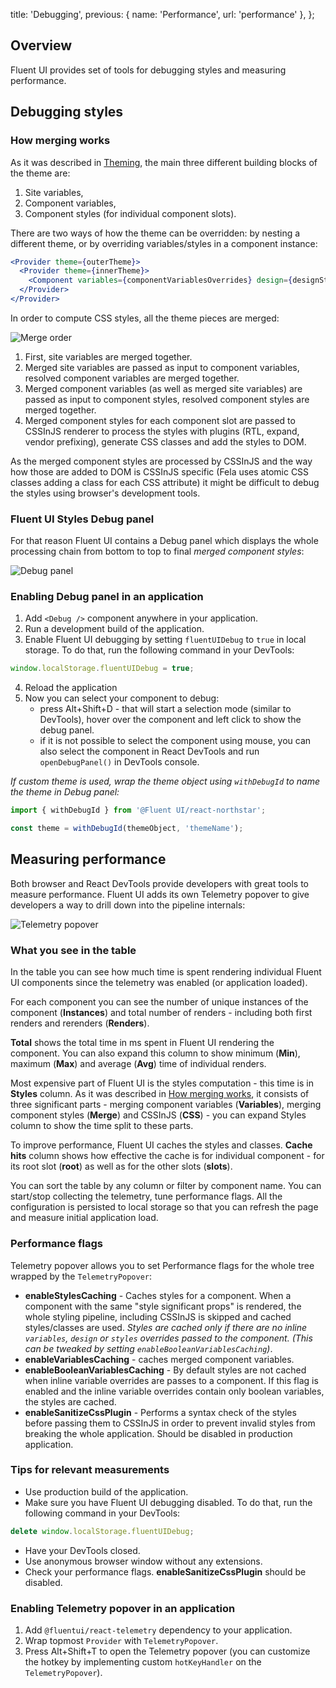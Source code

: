   title: 'Debugging',
  previous: { name: 'Performance', url: 'performance' },
};

## Overview

Fluent UI provides set of tools for debugging styles and measuring performance.

## Debugging styles

### How merging works

As it was described in [Theming](/theming), the main three different building blocks of the theme are:

1. Site variables,
2. Component variables,
3. Component styles (for individual component slots).

There are two ways of how the theme can be overridden: by nesting a different theme, or by overriding variables/styles in a component instance:

```jsx
<Provider theme={outerTheme}>
  <Provider theme={innerTheme}>
    <Component variables={componentVariablesOverrides} design={designStyleOverrides} styles={componentStyleOverrides} />
  </Provider>
</Provider>
```

In order to compute CSS styles, all the theme pieces are merged:

![Merge order](https://fabricweb.azureedge.net/fabric-website/assets/images/merge-themes.png)

1. First, site variables are merged together.
2. Merged site variables are passed as input to component variables, resolved component variables are merged together.
3. Merged component variables (as well as merged site variables) are passed as input to component styles, resolved component styles are merged together.
4. Merged component styles for each component slot are passed to CSSInJS renderer to process the styles with plugins (RTL, expand, vendor prefixing), generate CSS classes and add the styles to DOM.

As the merged component styles are processed by CSSInJS and the way how those are added to DOM is CSSInJS specific (Fela uses atomic CSS classes adding a class for each CSS attribute) it might be difficult to debug the styles using browser's development tools.

### Fluent UI Styles Debug panel

For that reason Fluent UI contains a Debug panel which displays the whole processing chain from bottom to top to final _merged component styles_:

![Debug panel](https://fabricweb.azureedge.net/fabric-website/assets/images/debug-panel.png)

### Enabling Debug panel in an application

1. Add `<Debug />` component anywhere in your application.
2. Run a development build of the application.
3. Enable Fluent UI debugging by setting `fluentUIDebug` to `true` in local storage. To do that, run the following command in your DevTools:

```js
window.localStorage.fluentUIDebug = true;
```

4. Reload the application
5. Now you can select your component to debug:
   - press Alt+Shift+D - that will start a selection mode (similar to DevTools), hover over the component and left click to show the debug panel.
   - if it is not possible to select the component using mouse, you can also select the component in React DevTools and run `openDebugPanel()` in DevTools console.

_If custom theme is used, wrap the theme object using `withDebugId` to name the theme in Debug panel:_

```jsx
import { withDebugId } from '@Fluent UI/react-northstar';

const theme = withDebugId(themeObject, 'themeName');
```

## Measuring performance

Both browser and React DevTools provide developers with great tools to measure performance. Fluent UI adds its own Telemetry popover to give developers
a way to drill down into the pipeline internals:

![Telemetry popover](https://fabricweb.azureedge.net/fabric-website/assets/images/telemetry-popover.png)

### What you see in the table

In the table you can see how much time is spent rendering individual Fluent UI components since the telemetry was enabled (or application loaded).

For each component you can see the number of unique instances of the component (**Instances**) and total number of renders - including both first renders and rerenders (**Renders**).

**Total** shows the total time in ms spent in Fluent UI rendering the component. You can also expand this column to show minimum (**Min**), maximum (**Max**) and average (**Avg**) time of individual renders.

Most expensive part of Fluent UI is the styles computation - this time is in **Styles** column. As it was described in [How merging works](#how-merging-works),
it consists of three significant parts - merging component variables (**Variables**), merging component styles (**Merge**) and CSSInJS (**CSS**) - you can expand Styles column to show the time split to these parts.

To improve performance, Fluent UI caches the styles and classes. **Cache hits** column shows how effective the cache is for individual component - for its root slot (**root**) as well as for the other slots (**slots**).

You can sort the table by any column or filter by component name. You can start/stop collecting the telemetry, tune performance flags.
All the configuration is persisted to local storage so that you can refresh the page and measure initial application load.

### Performance flags

Telemetry popover allows you to set Performance flags for the whole tree wrapped by the `TelemetryPopover`:

- **enableStylesCaching** - Caches styles for a component. When a component with the same "style significant props" is rendered, the whole
  styling pipeline, including CSSInJS is skipped and cached styles/classes are used. _Styles are cached only if there are no inline `variables`, `design` or `styles` overrides passed to the component.
  (This can be tweaked by setting `enableBooleanVariablesCaching`)_.
- **enableVariablesCaching** - caches merged component variables.
- **enableBooleanVariablesCaching** - By default styles are not cached when inline variable overrides are passes to a component.
  If this flag is enabled and the inline variable overrides contain only boolean variables, the styles are cached.
- **enableSanitizeCssPlugin** - Performs a syntax check of the styles before passing them to CSSInJS in order to prevent invalid styles from breaking the whole application.
  Should be disabled in production application.

### Tips for relevant measurements

- Use production build of the application.
- Make sure you have Fluent UI debugging disabled. To do that, run the following command in your DevTools:

```js
delete window.localStorage.fluentUIDebug;
```

- Have your DevTools closed.
- Use anonymous browser window without any extensions.
- Check your performance flags. **enableSanitizeCssPlugin** should be disabled.

### Enabling Telemetry popover in an application

1. Add `@fluentui/react-telemetry` dependency to your application.
2. Wrap topmost `Provider` with `TelemetryPopover`.
3. Press Alt+Shift+T to open the Telemetry popover (you can customize the hotkey by implementing custom `hotKeyHandler` on the `TelemetryPopover`).
